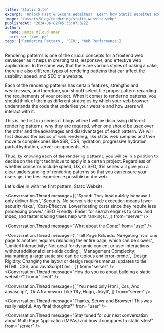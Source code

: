 ```yaml
---
title: 'Static Site'
excerpt: 'Unlock Fast & Secure Websites!  Learn how Static Websites excel for blogs, portfolios & more. Stay tuned for Rendering Patterns!.'
image: '/assets/blog/rendering/static-website.webp'
publishedAt: '2024-06-02T05:35:07.322Z'
author:
  name: Hamza Miloud amar
  picture: '/me.jpg'
tags: ['Rendering Pattern', 'SEO', 'Web Performance']
---
```


Rendering patterns is one of the crucial concepts for a frontend web developer as it helps in creating fast, responsive, and effective web applications. In the same way that there are various styles of baking a cake, there are also different types of rendering patterns that can affect the usability, speed, and SEO of a website.

Each of the rendering patterns has certain features, strengths and weaknesses, and therefore, you should select the proper pattern regarding the requirements of your project. When it comes to rendering patterns, you should think of them as different strategies by which your web browser understands the code that underlies your website and how users will interact with it.

This is the first in a series of blogs where I will be discussing different rendering patterns, why they are required, when one should be used over the other and the advantages and disadvantages of each pattern. We will first discuss the basics of web rendering, like static web samples and then move to complex ones like SSR, CSR, hydration, progressive hydration, partial hydration, server components, etc.

Thus, by knowing each of the rendering patterns, you will be in a position to decide on the right technique to apply in a certain project. Regardless of whether concerns include speed, UX, or SEO, this series will give you a clear understanding of rendering patterns so that you can ensure your users get the best experience possible on the web.

Let's dive in with the first pattern: Static Website.

<Conversation>
  <Conversation.Thread
    message="Hey Browser and Server, I've been hearing a lot about static websites lately. Can you explain what they are?"
    from="user"
  />
  <Conversation.Thread
    message="I’ll start. A static website is a collection of HTML documents that I store and deliver to you, whenever you request a page. These HTML files have the same content for everyone and don’t change based on who is viewing them."
    from="server"
  />
  <Conversation.Thread
    message="When you visit a static site, I simply display the HTML file that Server provides. It’s straightforward because there’s no need for additional processing or generating content on the fly."
    from="browser"
  />
  <Conversation.Thread
    message="I see. But why would someone choose a static website?"
    from="user"
  />
  <Conversation.Thread
    message={[
      'they’re particularly useful when:',
      'Content is Unchanging: If your site’s content doesn’t need frequent updates or personalization.',
      'Performance is Key: Static sites load faster since Server just delivers files without running extra code.',
      'Cost is a Concern: Hosting is cheaper because static sites use fewer resources.',
      'Simplicity is Desired: They’re easy to create and maintain.',
    ]}
    from="server"
  />
  <Conversation.Thread
    message="What are the main pros of using a static site?"
    from="user"
  />

<Conversation.Thread
  message={[
    'Speed: They load quickly because I only deliver files.',
    'Security: No server-side code execution means fewer security risks.',
    'Cost-Effective: Lower hosting costs since they require less processing power.',
    'SEO Friendly: Easier for search engines to crawl and index, and faster loading times help with rankings.',
  ]}
  from="server"
/>

<Conversation.Thread message="What about the Cons:" from="user" />

<Conversation.Thread
  message={[
    'Full Page Reloads: Navigating from one page to another requires reloading the entire page, which can be slower.',
    'Limited Interactivity: Not great for dynamic content or user interactions without additional client-side coding.',
    'Management Complexity: Maintaining a large static site can be tedious and error-prone.',
    'Design Rigidity: Changing the layout or design requires manual updates to the HTML, CSS, and JavaScript files.',
  ]}
  from="server"
/>
<Conversation.Thread
  message="How do you go about building a static website?"
  from="client"
/>

<Conversation.Thread
  message={[
    'You need only Html , Css, And Javascript',
    'Or A framework Like 11ty, Hugo, Jekyll',
  ]}
  from="server"
/>

<Conversation.Thread
  message="Thanks, Server and Browser! This was really helpful. Any final thoughts?"
  from="user"
/>

<Conversation.Thread
  message="Stay tuned for our next conversation about Multi Page Application (MPAs) and how it compares to static sites!"
  from="server"
/>

</Conversation>
